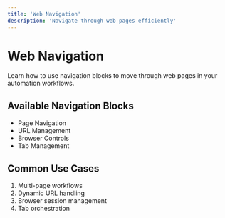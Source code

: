```yaml
---
title: 'Web Navigation'
description: 'Navigate through web pages efficiently'
---
```


# Web Navigation

Learn how to use navigation blocks to move through web pages in your automation workflows.

## Available Navigation Blocks

- Page Navigation
- URL Management
- Browser Controls
- Tab Management

## Common Use Cases

1. Multi-page workflows
2. Dynamic URL handling
3. Browser session management
4. Tab orchestration 
